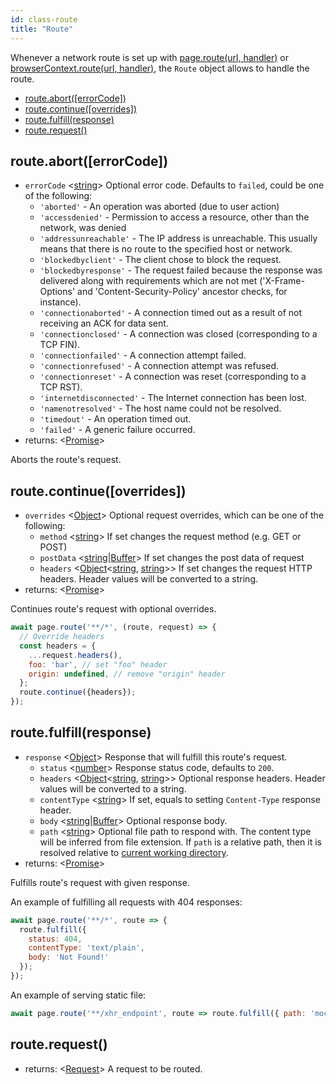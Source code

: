 ```yaml
---
id: class-route
title: "Route"
---
```



Whenever a network route is set up with [page.route(url, handler)](api/class-page.mdx#pagerouteurl-handler) or [browserContext.route(url, handler)](api/class-browsercontext.mdx#browsercontextrouteurl-handler), the `Route` object allows to handle the route.

<!-- GEN:toc -->
- [route.abort([errorCode])](api/class-route.mdx#routeaborterrorcode)
- [route.continue([overrides])](api/class-route.mdx#routecontinueoverrides)
- [route.fulfill(response)](api/class-route.mdx#routefulfillresponse)
- [route.request()](api/class-route.mdx#routerequest)
<!-- GEN:stop -->

## route.abort([errorCode])
- `errorCode` <[string]> Optional error code. Defaults to `failed`, could be
  one of the following:
  - `'aborted'` - An operation was aborted (due to user action)
  - `'accessdenied'` - Permission to access a resource, other than the network, was denied
  - `'addressunreachable'` - The IP address is unreachable. This usually means
    that there is no route to the specified host or network.
  - `'blockedbyclient'` - The client chose to block the request.
  - `'blockedbyresponse'` - The request failed because the response was delivered along with requirements which are not met ('X-Frame-Options' and 'Content-Security-Policy' ancestor checks, for instance).
  - `'connectionaborted'` - A connection timed out as a result of not receiving an ACK for data sent.
  - `'connectionclosed'` - A connection was closed (corresponding to a TCP FIN).
  - `'connectionfailed'` - A connection attempt failed.
  - `'connectionrefused'` - A connection attempt was refused.
  - `'connectionreset'` - A connection was reset (corresponding to a TCP RST).
  - `'internetdisconnected'` - The Internet connection has been lost.
  - `'namenotresolved'` - The host name could not be resolved.
  - `'timedout'` - An operation timed out.
  - `'failed'` - A generic failure occurred.
- returns: <[Promise]>

Aborts the route's request.

## route.continue([overrides])
- `overrides` <[Object]> Optional request overrides, which can be one of the following:
  - `method` <[string]> If set changes the request method (e.g. GET or POST)
  - `postData` <[string]|[Buffer]> If set changes the post data of request
  - `headers` <[Object]<[string], [string]>> If set changes the request HTTP headers. Header values will be converted to a string.
- returns: <[Promise]>

Continues route's request with optional overrides.

```js
await page.route('**/*', (route, request) => {
  // Override headers
  const headers = {
    ...request.headers(),
    foo: 'bar', // set "foo" header
    origin: undefined, // remove "origin" header
  };
  route.continue({headers});
});
```

## route.fulfill(response)
- `response` <[Object]> Response that will fulfill this route's request.
  - `status` <[number]> Response status code, defaults to `200`.
  - `headers` <[Object]<[string], [string]>> Optional response headers. Header values will be converted to a string.
  - `contentType` <[string]> If set, equals to setting `Content-Type` response header.
  - `body` <[string]|[Buffer]> Optional response body.
  - `path` <[string]> Optional file path to respond with. The content type will be inferred from file extension. If `path` is a relative path, then it is resolved relative to [current working directory](https://nodejs.org/api/process.html#process_process_cwd).
- returns: <[Promise]>

Fulfills route's request with given response.

An example of fulfilling all requests with 404 responses:

```js
await page.route('**/*', route => {
  route.fulfill({
    status: 404,
    contentType: 'text/plain',
    body: 'Not Found!'
  });
});
```

An example of serving static file:

```js
await page.route('**/xhr_endpoint', route => route.fulfill({ path: 'mock_data.json' }));
```

## route.request()
- returns: <[Request]> A request to be routed.




[AXNode]: api/class-accessibility.mdx#accessibilitysnapshotoptions "AXNode"
[Accessibility]: api/class-accessibility.mdx#class-accessibility "Accessibility"
[Array]: https://developer.mozilla.org/en-US/docs/Web/JavaScript/Reference/Global_Objects/Array "Array"
[BrowserServer]: api/class-browser.mdx#class-browserserver  "BrowserServer"
[BrowserContext]: api/class-browsercontext.mdx#class-browsercontext  "BrowserContext"
[BrowserType]: api/class-browsertype.mdx#class-browsertype "BrowserType"
[Browser]: api/class-browser.mdx  "Browser"
[Buffer]: https://nodejs.org/api/buffer.htmlapi.mdx#buffer_class_buffer "Buffer"
[ChildProcess]: https://nodejs.org/api/child_process.html "ChildProcess"
[ChromiumBrowser]: api/class-chromiumbrowser.mdx#class-chromiumbrowser "ChromiumBrowser"
[ChromiumBrowserContext]: api/class-chromiumbrowsercontext.mdx#class-chromiumbrowsercontext "ChromiumBrowserContext"
[ChromiumCoverage]: api/class-chromiumcoverage.mdx#class-chromiumcoverage "ChromiumCoverage"
[CDPSession]: api/class-cdpsession.mdx#class-cdpsession  "CDPSession"
[ConsoleMessage]: api/class-consolemessage.mdx#class-consolemessage "ConsoleMessage"
[Dialog]: api/class-dialog.mdx#class-dialog "Dialog"
[Download]: api/class-download.mdx#class-download "Download"
[ElementHandle]: api/class-elementhandle.mdx#class-elementhandle "ElementHandle"
[Element]: https://developer.mozilla.org/en-US/docs/Web/API/element "Element"
[Error]: https://nodejs.org/api/errors.htmlapi.mdx#errors_class_error "Error"
[EvaluationArgument]: api/evaluationargument.mdx#evaluationargument "Evaluation Argument"
[File]: https://developer.mozilla.org/en-US/docs/Web/API/File "File"
[FileChooser]: api/class-filechooser.mdx#class-filechooser "FileChooser"
[FirefoxBrowser]: api/class-firefoxbrowser.mdx#class-firefoxbrowser "FirefoxBrowser"
[Frame]: api/class-frame.mdx#class-frame "Frame"
[JSHandle]: api/class-jshandle.mdx#class-jshandle "JSHandle"
[Keyboard]: api/class-keyboard.mdx#class-keyboard "Keyboard"
[Logger]: api/class-logger.mdx#class-logger "Logger"
[Map]: https://developer.mozilla.org/en-US/docs/Web/JavaScript/Reference/Global_Objects/Map "Map"
[Mouse]: api/class-mouse.mdx#class-mouse "Mouse"
[Object]: https://developer.mozilla.org/en-US/docs/Web/JavaScript/Reference/Global_Objects/Object "Object"
[Page]: api/class-page.mdx#class-page "Page"
[Playwright]: api/class-playwright.mdx "Playwright"
[Promise]: https://developer.mozilla.org/en-US/docs/Web/JavaScript/Reference/Global_Objects/Promise "Promise"
[RegExp]: https://developer.mozilla.org/en-US/docs/Web/JavaScript/Reference/Global_Objects/RegExp
[Request]: api/class-request.mdx#class-request  "Request"
[Response]: api/class-response.mdx#class-response  "Response"
[Route]: api/class-route.mdx#class-route  "Route"
[Selectors]: api/class-selectors.mdx#class-selectors  "Selectors"
[Serializable]: https://developer.mozilla.org/en-US/docs/Web/JavaScript/Reference/Global_Objects/JSON/stringifyapi.mdx#Description "Serializable"
[TimeoutError]: api/class-timeouterror.mdx#class-timeouterror "TimeoutError"
[UIEvent.detail]: https://developer.mozilla.org/en-US/docs/Web/API/UIEvent/detail "UIEvent.detail"
[URL]: https://nodejs.org/api/url.html
[USKeyboardLayout]: ../src/usKeyboardLayout.ts "USKeyboardLayout"
[UnixTime]: https://en.wikipedia.org/wiki/Unix_time "Unix Time"
[WebKitBrowser]: api/class-webkitbrowser.mdx#class-webkitbrowser "WebKitBrowser"
[Worker]: api/class-worker.mdx#class-worker "Worker"
[boolean]: https://developer.mozilla.org/en-US/docs/Web/JavaScript/Data_structuresapi.mdx#Boolean_type "Boolean"
[function]: https://developer.mozilla.org/en-US/docs/Web/JavaScript/Reference/Global_Objects/Function "Function"
[iterator]: https://developer.mozilla.org/en-US/docs/Web/JavaScript/Reference/Iteration_protocols "Iterator"
[null]: https://developer.mozilla.org/en-US/docs/Web/JavaScript/Reference/Global_Objects/null
[number]: https://developer.mozilla.org/en-US/docs/Web/JavaScript/Data_structuresapi.mdx#Number_type "Number"
[origin]: https://developer.mozilla.org/en-US/docs/Glossary/Origin "Origin"
[selector]: https://developer.mozilla.org/en-US/docs/Web/CSS/CSS_Selectors "selector"
[Readable]: https://nodejs.org/api/stream.htmlapi.mdx#stream_class_stream_readable "Readable"
[string]: https://developer.mozilla.org/en-US/docs/Web/JavaScript/Data_structuresapi.mdx#String_type "String"
[xpath]: https://developer.mozilla.org/en-US/docs/Web/XPath "xpath"

